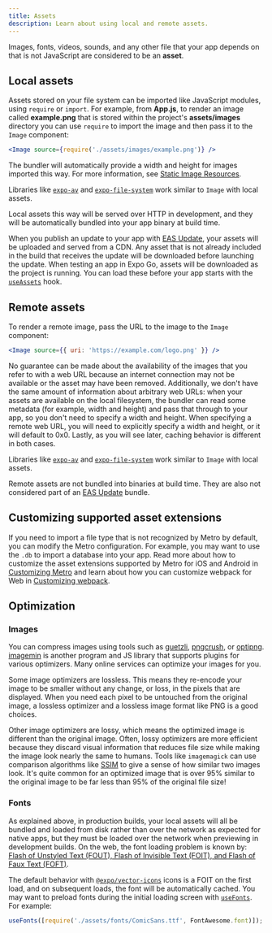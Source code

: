 ```yaml
---
title: Assets
description: Learn about using local and remote assets.
---
```


Images, fonts, videos, sounds, and any other file that your app depends on that is not JavaScript are considered to be an **asset**.

## Local assets

Assets stored on your file system can be imported like JavaScript modules, using `require` or `import`. For example, from **App.js**, to render an image called **example.png** that is stored within the project's **assets/images** directory you can use `require` to import the image and then pass it to the `Image` component:

```jsx App.js
<Image source={require('./assets/images/example.png')} />
```

The bundler will automatically provide a width and height for images imported this way. For more information, see [Static Image Resources](https://reactnative.dev/docs/images#static-image-resources).

Libraries like [`expo-av`](/versions/latest/sdk/video/) and [`expo-file-system`](/versions/latest/sdk/filesystem/) work similar to `Image` with local assets.

Local assets this way will be served over HTTP in development, and they will be automatically bundled into your app binary at build time.

When you publish an update to your app with [EAS Update](/eas-update/introduction/), your assets will be uploaded and served from a CDN. Any asset that is not already included in the build that receives the update will be downloaded before launching the update. When testing an app in Expo Go, assets will be downloaded as the project is running. You can load these before your app starts with the [`useAssets`](/versions/latest/sdk/asset/) hook.

## Remote assets

To render a remote image, pass the URL to the image to the `Image` component:

```jsx App.js
<Image source={{ uri: 'https://example.com/logo.png' }} />
```

No guarantee can be made about the availability of the images that you refer to with a web URL because an internet connection may not be available or the asset may have been removed. Additionally, we don't have the same amount of information about arbitrary web URLs: when your assets are available on the local filesystem, the bundler can read some metadata (for example, width and height) and pass that through to your app, so you don't need to specify a width and height. When specifying a remote web URL, you will need to explicitly specify a width and height, or it will default to 0x0. Lastly, as you will see later, caching behavior is different in both cases.

Libraries like [`expo-av`](/versions/latest/sdk/video/) and [`expo-file-system`](/versions/latest/sdk/filesystem/) work similar to `Image` with local assets.

Remote assets are not bundled into binaries at build time. They are also not considered part of an [EAS Update](/eas-update/introduction/) bundle.

## Customizing supported asset extensions

If you need to import a file type that is not recognized by Metro by default, you can modify the Metro configuration. For example, you may want to use the `.db` to import a database into your app. Read more about how to customize the asset extensions supported by Metro for iOS and Android in [Customizing Metro](/guides/customizing-metro) and learn about how you can customize webpack for Web in [Customizing webpack](/guides/customizing-webpack).

## Optimization

### Images

You can compress images using tools such as [guetzli](https://github.com/google/guetzli), [pngcrush](https://pmt.sourceforge.io/pngcrush/), or [optipng](http://optipng.sourceforge.net/). [imagemin](https://github.com/imagemin/imagemin) is another program and JS library that supports plugins for various optimizers. Many online services can optimize your images for you.

Some image optimizers are lossless. This means they re-encode your image to be smaller without any change, or loss, in the pixels that are displayed. When you need each pixel to be untouched from the original image, a lossless optimizer and a lossless image format like PNG is a good choices.

Other image optimizers are lossy, which means the optimized image is different than the original image. Often, lossy optimizers are more efficient because they discard visual information that reduces file size while making the image look nearly the same to humans. Tools like `imagemagick` can use comparison algorithms like [SSIM](https://en.wikipedia.org/wiki/Structural_similarity) to give a sense of how similar two images look. It's quite common for an optimized image that is over 95% similar to the original image to be far less than 95% of the original file size!

### Fonts

As explained above, in production builds, your local assets will all be bundled and loaded from disk rather than over the network as expected for native apps, but they must be loaded over the network when previewing in development builds. On the web, the font loading problem is known by: [Flash of Unstyled Text (FOUT), Flash of Invisible Text (FOIT), and Flash of Faux Text (FOFT)](https://css-tricks.com/fout-foit-foft/).

The default behavior with [`@expo/vector-icons`](icons.mdx#icons) icons is a FOIT on the first load, and on subsequent loads, the font will be automatically cached. You may want to preload fonts during the initial loading screen with [`useFonts`](/versions/latest/sdk/font/#usefontsmap). For example:

```jsx App.js
useFonts([require('./assets/fonts/ComicSans.ttf', FontAwesome.font)]);
```
